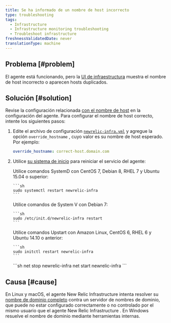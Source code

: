 ```yaml
---
title: Se ha informado de un nombre de host incorrecto
type: troubleshooting
tags:
  - Infrastructure
  - Infrastructure monitoring troubleshooting
  - Troubleshoot infrastructure
freshnessValidatedDate: never
translationType: machine
---
```


## Problema [#problem]

El agente está funcionando, pero la [UI de infraestructura](/docs/infrastructure/infrastructure-ui-pages/infra-hosts-ui-page) muestra el nombre de host incorrecto o aparecen hosts duplicados.

## Solución [#solution]

Revise la configuración relacionada [con el nombre de host](/docs/infrastructure/install-infrastructure-agent/configuration/infrastructure-agent-configuration-settings/#hostname-variables) en la configuración del agente. Para configurar el nombre de host correcto, intente los siguientes pasos:

1. Edite el archivo de configuración [`newrelic-infra.yml`](/docs/infrastructure/new-relic-infrastructure/configuration/configure-infrastructure-agent#config-file) y agregue la opción `override_hostname` , cuyo valor es su nombre de host esperado. Por ejemplo:

   ```yml
   override_hostname: correct-host.domain.com
   ```

2. Utilice [su sistema de inicio](/docs/infrastructure/new-relic-infrastructure/configuration/start-stop-restart-check-infrastructure-agent-status#init-system) para reiniciar el servicio del agente:

   <CollapserGroup>
     <Collapser id="systemd-verify-status" title="Reinicie el agente con SystemD">
       Utilice comandos SystemD con CentOS 7, Debian 8, RHEL 7 y Ubuntu 15.04 o superior:

       ```sh
       sudo systemctl restart newrelic-infra
       ```
     </Collapser>

     <Collapser id="systemv-verify-status" title="Reinicie el agente con System V">
       Utilice comandos de System V con Debian 7:

       ```sh
       sudo /etc/init.d/newrelic-infra restart
       ```
     </Collapser>

     <Collapser id="upstart-verify-status" title="Reinicie el agente con Upstart">
       Utilice comandos Upstart con Amazon Linux, CentOS 6, RHEL 6 y Ubuntu 14.10 o anterior:

       ```sh
       sudo initctl restart newrelic-infra
       ```
     </Collapser>

     <Collapser id="windows-verify-status" title="Reinicie el agente en Windows">
       ```sh
       net stop newrelic-infra
       net start newrelic-infra
       ```
     </Collapser>
   </CollapserGroup>

## Causa [#cause]

En Linux y macOS, el agente New Relic Infrastructure intenta resolver su [nombre de dominio completo](https://en.wikipedia.org/wiki/Fully_qualified_domain_name) contra un servidor de nombres de dominio, que puede no estar configurado correctamente o no controlado por el mismo usuario que el agente New Relic Infrastructure . En Windows resuelve el nombre de dominio mediante herramientas internas.